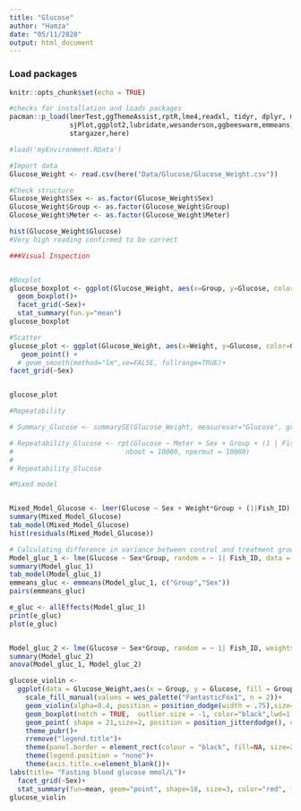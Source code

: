 ```yaml
---
title: "Glucose"
author: "Hamza"
date: "05/11/2020"
output: html_document
---
```


### Load packages
```r
knitr::opts_chunk$set(echo = TRUE)

#checks for installation and loads packages
pacman::p_load(lmerTest,ggThemeAssist,rptR,lme4,readxl, tidyr, dplyr, magrittr, lubridate, stringr, purrr,
               sjPlot,ggplot2,lubridate,wesanderson,ggbeeswarm,emmeans,patchwork,viridis,nlme,Rmisc,ggpubr,
               stargazer,here)

#load('myEnvironment.RData')
```

```r
#Import data
Glucose_Weight <- read.csv(here("Data/Glucose/Glucose_Weight.csv"))

#Check structure
Glucose_Weight$Sex <- as.factor(Glucose_Weight$Sex)
Glucose_Weight$Group <- as.factor(Glucose_Weight$Group)
Glucose_Weight$Meter <- as.factor(Glucose_Weight$Meter)

hist(Glucose_Weight$Glucose)
#Very high reading confirmed to be correct

###Visual Inspection


#Boxplot
glucose_boxplot <- ggplot(Glucose_Weight, aes(x=Group, y=Glucose, color=Group)) +
  geom_boxplot()+
  facet_grid(~Sex)+
  stat_summary(fun.y="mean")
glucose_boxplot

#Scatter
glucose_plot <- ggplot(Glucose_Weight, aes(x=Weight, y=Glucose, color=Group)) +
   geom_point() +
  # geom_smooth(method="lm",se=FALSE, fullrange=TRUE)+
facet_grid(~Sex)


glucose_plot

#Repeatability

# Summary_Glucose <- summarySE(Glucose_Weight, measurevar="Glucose", groupvars=c("Group", "Sex"))

# Repeatability_Glucose <- rpt(Glucose ~ Meter + Sex + Group + (1 | Fish_ID), grname = "Fish_ID", data = Glucose_Weight, datatype = "Gaussian", 
#                            nboot = 10000, npermut = 10000)
# 
# Repeatability_Glucose

#Mixed model


Mixed_Model_Glucose <- lmer(Glucose ~ Sex + Weight*Group + (1|Fish_ID), data=Glucose_Weight)
summary(Mixed_Model_Glucose)
tab_model(Mixed_Model_Glucose)
hist(residuals(Mixed_Model_Glucose))

# Calculating difference in variance between control and treatment group 
Model_gluc_1 <- lme(Glucose ~ Sex*Group, random = ~ 1| Fish_ID, data = Glucose_Weight) #Mixed model without variance structure
summary(Model_gluc_1)
tab_model(Model_gluc_1)
emmeans_gluc <- emmeans(Model_gluc_1, c("Group","Sex"))
pairs(emmeans_gluc)

e_gluc <- allEffects(Model_gluc_1)
print(e_gluc)
plot(e_gluc)


Model_gluc_2 <- lme(Glucose ~ Sex*Group, random = ~ 1| Fish_ID, weights = varIdent(form=~1|Group), data = Glucose_Weight) #mixed model with variance structure varIdent
summary(Model_gluc_2)
anova(Model_gluc_1, Model_gluc_2)

glucose_violin <-  
  ggplot(data = Glucose_Weight,aes(x = Group, y = Glucose, fill = Group))+
    scale_fill_manual(values = wes_palette("FantasticFox1", n = 2))+ 
    geom_violin(alpha=0.4, position = position_dodge(width = .75),size=1,color="black")+
    geom_boxplot(notch = TRUE,  outlier.size = -1, color="black",lwd=1.2, alpha = 0.7)+ 
    geom_point( shape = 21,size=2, position = position_jitterdodge(), color="black",alpha=1)+ 
    theme_pubr()+
    rremove("legend.title")+
    theme(panel.border = element_rect(colour = "black", fill=NA, size=2),axis.ticks = element_line(size=2,color="black"),axis.ticks.length=unit(0.2,"cm"),legend.position = c(0.92, 0.85))+      font("xylab",size=15)+font("xy",size=15)+font("xy.text", size = 15) +font("legend.text",size = 15)+
    theme(legend.position = "none")+
    theme(axis.title.x=element_blank())+
labs(title= "Fasting blood glucose mmol/L")+
  facet_grid(~Sex)+
  stat_summary(fun=mean, geom="point", shape=18, size=3, color="red", fill="red")
glucose_violin

```

